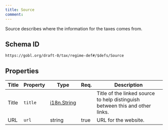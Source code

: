 ```yaml
---
title: Source
comment: 
---
```


Source describes where the information for the taxes comes from.

## Schema ID

`https://gobl.org/draft-0/tax/regime-def#/$defs/Source`

## Properties

| Title | Property | Type                                | Req. | Description                                                                  |
|-------|----------|-------------------------------------|------|------------------------------------------------------------------------------|
| Title | `title`  | [i18n.String](/draft-0/i18n/string) |      | Title of the linked source to help distinguish between this and other links. |
| URL   | `url`    | string                              | true | URL for the website.                                                         |

